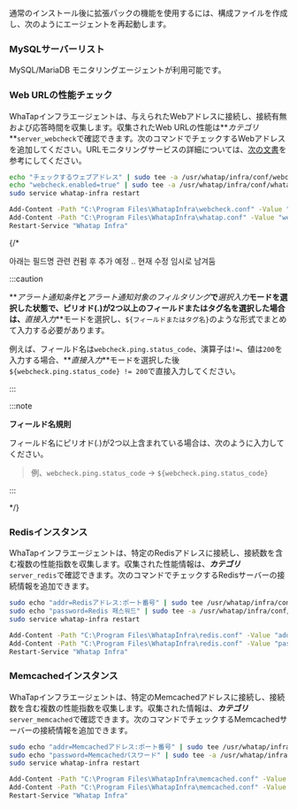 通常のインストール後に拡張パックの機能を使用するには、構成ファイルを作成し、次のようにエージェントを再起動します。

### MySQLサーバーリスト

MySQL/MariaDB モニタリングエージェントが利用可能です。

### Web URLの性能チェック

WhaTapインフラエージェントは、与えられたWebアドレスに接続し、接続有無および応答時間を収集します。収集されたWeb URLの性能は**_カテゴリ_**`server_webcheck`で確認できます。次のコマンドでチェックするWebアドレスを追加してください。URLモニタリングサービスの詳細については、[次の文書](../url/url-intro)を参考にしてください。

<Tabs>
<TabItem value="lxs" label="Linux Shell">

```bash title=SH
echo "チェックするウェブアドレス" | sudo tee -a /usr/whatap/infra/conf/webcheck.conf
echo "webcheck.enabled=true" | sudo tee -a /usr/whatap/infra/conf/whatap.conf
sudo service whatap-infra restart
```

</TabItem>
<TabItem value="wps" label="Windows Powershell">

```bash title=SH
Add-Content -Path "C:\Program Files\WhatapInfra\webcheck.conf" -Value "チェックするウェブアドレス"
Add-Content -Path "C:\Program Files\WhatapInfra\whatap.conf" -Value "webcheck.enabled=true"
Restart-Service "Whatap Infra"
```

</TabItem>
</Tabs>

{/* 

아래는 필드명 관련 컨펌 후 추가 예정 .. 현재 수정 임시로 남겨둠

:::caution

**_アラート通知条件_**と**_アラート通知対象のフィルタリング_**で**_選択入力_**モードを選択した状態で、ピリオド(.)が2つ以上のフィールドまたはタグ名を選択した場合は、**_直接入力_**モードを選択し、`${フィールドまたはタグ名}`のような形式でまとめて入力する必要があります。

例えば、フィールド名は`webcheck.ping.status_code`、演算子は`!=`、値は`200`を入力する場合、**_直接入力_**モードを選択した後`${webcheck.ping.status_code} != 200`で直接入力してください。

:::

:::note

**フィールド名規則**

フィールド名にピリオド(_._)が2つ以上含まれている場合は、次のように入力してください。

> 例、`webcheck.ping.status_code` → `${webcheck.ping.status_code}`

:::

*/}

### Redisインスタンス

WhaTapインフラエージェントは、特定のRedisアドレスに接続し、接続数を含む複数の性能指数を収集します。収集された性能情報は、**_カテゴリ_**`server_redis`で確認できます。次のコマンドでチェックするRedisサーバーの接続情報を追加できます。

<Tabs>
<TabItem value="lxs2" label="Linux Shell">

```bash title=SH
sudo echo "addr=Redisアドレス:ポート番号" | sudo tee /usr/whatap/infra/conf/redis.conf
sudo echo "password=Redis 패스워드" | sudo tee -a /usr/whatap/infra/conf/redis.conf
sudo service whatap-infra restart
```

</TabItem>
<TabItem value="wps2" label="Windows Powershell">

```bash title=SH
Add-Content -Path "C:\Program Files\WhatapInfra\redis.conf" -Value "addr=Redisアドレス:ポート番号"
Add-Content -Path "C:\Program Files\WhatapInfra\redis.conf" -Value "password=Redisパスワード"
Restart-Service "Whatap Infra"
```

</TabItem>
</Tabs>

### Memcachedインスタンス

WhaTapインフラエージェントは、特定のMemcachedアドレスに接続し、接続数を含む複数の性能指数を収集します。収集された情報は、**_カテゴリ_**`server_memcached`で確認できます。次のコマンドでチェックするMemcachedサーバーの接続情報を追加できます。

<Tabs>
<TabItem value="lxs3" label="Linux Shell">

```bash title=SH
sudo echo "addr=Memcachedアドレス:ポート番号" | sudo tee /usr/whatap/infra/conf/memcached.conf
sudo echo "password=Memcachedパスワード" | sudo tee -a /usr/whatap/infra/conf/memcached.conf
sudo service whatap-infra restart
```

</TabItem>
<TabItem value="wps3" label="Windows Powershell">

```bash title=SH
Add-Content -Path "C:\Program Files\WhatapInfra\memcached.conf" -Value "addr=Memcachedアドレス"
Add-Content -Path "C:\Program Files\WhatapInfra\memcached.conf" -Value "password=Memcachedパスワード"
Restart-Service "Whatap Infra"
```

</TabItem>
</Tabs>
